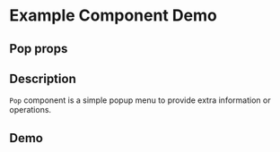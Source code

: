 
<Meta title="Example/popover" component={Pop} />

# Example Component Demo

## Pop props
<Props of={Pop} />

## Description

`Pop` component is a simple popup menu to provide extra information or operations.

## Demo
<Canvas>
  <Story name="Right hover">
    <Pop placement="right" title="Right" trigger="hover"/>
  </Story>
  <Story name="Bottom click">
        <Pop placement="bottom" title="Bottom" trigger="click"/>
  </Story>
</Canvas>